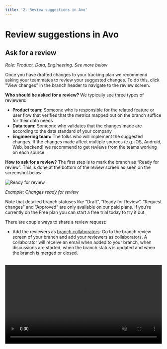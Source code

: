 ```yaml
---
title: '2. Review suggestions in Avo'
---
```



# Review suggestions in Avo

## Ask for a review

_Role: Product, Data, Engineering. See more below_

Once you have drafted changes to your tracking plan we recommend asking your teammates to review your suggested changes. To do this, click "View changes" in the branch header to navigate to the review screen.

**Who should be asked for a review?**
We typically see three types of reviewers:

- **Product team:** Someone who is responsible for the related feature or user flow that verifies that the metrics mapped out on the branch suffice for their data needs
- **Data team:** Someone who validates that the changes made are according to the data standard of your company
- **Engineering team:** The folks who will implement the suggested changes. If the changes made affect multiple sources (e.g. iOS, Android, Web, backend) we recommend to get reviews from the teams working on each source

**How to ask for a review?**
The first step is to mark the branch as “Ready for review”. This is done at the bottom of the review screen as seen on the screenshot below.

![Ready for review](/images/workflow/2.review/ready-for-review.png)

_Example: Changes ready for review_

<Callout type="info">
  Note that detailed branch statuses like “Draft”, “Ready for Review”, “Request
  changes” and “Approved” are only available on our paid plans. If you’re
  currently on the Free plan you can start a free trial today to try it out.
</Callout>

There are couple ways to share a review request:

- Add the reviewers as [branch collaborators](https://www.avo.app/blog/introducing-branch-collaborators): Go to the branch review screen of your branch and add your reviewers as collaborators. A collaborator will receive an email when added to your branch, when discussions are started, when the branch status is updated and when the branch is merged or closed.

<br />
<video
  controls
  loop
  muted
  width="100%"
  autoPlay
  src={'/docs/images/workflow/2.review/add-collaborators.mp4'}
  alt="Add Collaborators"
/>

_Example: Add reviewer as branch collaborators_

- Share a direct link to the branch with the reviewers: Go to the branch review screen and copy the browser URL.

<Callout type="info" emoji="💡">
  Follow the same process for requesting branch reviews on Avo as you would for
  other types of internal requests. For example if your team mostly works in
  Asana or Jira, create an Asana task or Jira ticket with a link to the branch
  review screen.
</Callout>

We also recommend you set up the Slack workflow integration for your Avo workspace. The Slack workflow integration will post all branch updates and comments to a Slack channel of your choice.

<PageLink
  image="/docs/images/svg/dev.svg"
  title="Slack notifications"
  description="Learn how to enable Slack notifications in your Avo Workspace"
  href="/workspace/integrations#slack"
/>

Additionally, with approval workflows you can configure how many approvals are required, and who can approve, before the branch can be merged.

<PageLink
  image="/docs/images/svg/analyticsmanager.svg"
  title="Approval workflows"
  description="Increase the quality of your tracking plan with protected main branch and branch approvals"
  href="/data-design/branches/approval-workflows"
/>

## Submit a review

The role of the reviewer(s) is to make sure that the suggested changes fit your data needs, are according to the existing standards and naming conventions, and are feasible for implementation.

The branch review screen in Avo summarizes the changes that have been suggested on the branch.

On the review screen, you can comment on every item that has been introduced or changed on your branch, ask questions and suggest changes.

!["Adding comment](/images/workflow/2.review/add-comments.png)

_Example: Adding comment to the changes_

To see more details about the items being changed you can click into each item on the review screen. You can add comments directly to each item. All comments made on the branch will show up on the review screen.

<br />
<video
  controls
  loop
  muted
  width="100%"
  autoPlay
  src={'/docs/images/workflow/2.review/commenting-in-an-item.mp4'}
  alt="Commenting on a item"
/>

_Example: Adding comment directly to an item_

You can add a comment at the bottom of the review to discuss the overall branch, give thumbs up for approval, or request changes.

![Adding comment](/images/workflow/2.review/comment-whole-branch.png)

_Example: Adding comment to the overall branch_

When you are done with the review, if your workspace has [approval workflows](/data-design/branches/approval-workflows) enabled, you can change the branch status to “Request changes” or “Approve”.

## What’s next?

<PageLink
  image="/docs/images/svg/analyticsmanager.svg"
  title="3. Request implementation"
  description="Learn how to request implementation"
  href="/workflow/request-implementation"
/>
